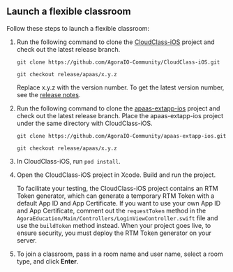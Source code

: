 <PlatformWrapper platform="ios">

## Launch a flexible classroom

Follow these steps to launch a flexible classroom:

1. Run the following command to clone the [CloudClass-iOS](https://github.com/AgoraIO-Community/CloudClass-iOS) project and check out the latest release branch.

   ```
   git clone https://github.com/AgoraIO-Community/CloudClass-iOS.git
   ```

   ```
   git checkout release/apaas/x.y.z
   ```

    Replace x.y.z with the version number. To get the latest version number, see the [release notes](../reference/release-notes).

2. Run the following command to clone the [apaas-extapp-ios](https://github.com/AgoraIO-Community/apaas-extapp-ios) project and check out the latest release branch. Place the apaas-extapp-ios project under the same directory with CloudClass-iOS.

   ```
   git clone https://github.com/AgoraIO-Community/apaas-extapp-ios.git
   ```

   ```
   git checkout release/apaas/x.y.z
   ```

2. In CloudClass-iOS, run `pod install`.

3. Open the CloudClass-iOS project in Xcode. Build and run the project.

   <div class="alert info">To facilitate your testing, the CloudClass-iOS project contains an RTM Token generator, which can generate a temporary RTM Token with a default App ID and App Certificate. If you want to use your own App ID and App Certificate, comment out the <code>requestToken</code> method in the <code>AgoraEducation/Main/Controllers/LoginViewController.swift</code> file and use the <code>buildToken</code> method instead. When your project goes live, to ensure security, you must deploy the RTM Token generator on your server.</div>

4. To join a classroom, pass in a room name and user name, select a room type, and click **Enter**.


</PlatformWrapper>